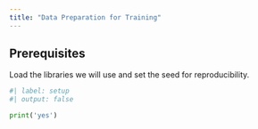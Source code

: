 ```yaml
---
title: "Data Preparation for Training"
---
```


## Prerequisites
Load the libraries we will use and set the seed for reproducibility.
```python
#| label: setup
#| output: false

print('yes')
```

